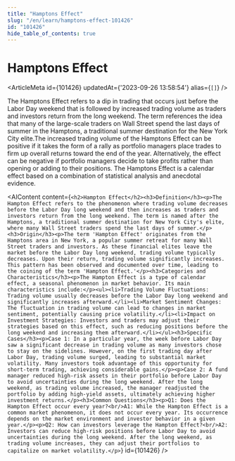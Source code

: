 ```yaml
---
title: "Hamptons Effect"
slug: "/en/learn/hamptons-effect-101426"
id: "101426"
hide_table_of_contents: true
---
```



# Hamptons Effect

<ArticleMeta id={101426} updatedAt={'2023-09-26 13:58:54'} alias={`[]`} />
<div className='border-solid border-b border-t-0 my-4 border-[var(--ifm-color-gray-300)]' />

The Hamptons Effect refers to a dip in trading that occurs just before the Labor Day weekend that is followed by increased trading volume as traders and investors return from the long weekend. The term references the idea that many of the large-scale traders on Wall Street spend the last days of summer in the Hamptons, a traditional summer destination for the New York City elite.The increased trading volume of the Hamptons Effect can be positive if it takes the form of a rally as portfolio managers place trades to firm up overall returns toward the end of the year. Alternatively, the effect can be negative if portfolio managers decide to take profits rather than opening or adding to their positions. The Hamptons Effect is a calendar effect based on a combination of statistical analysis and anecdotal evidence.

<AIContent content={`<h2>Hampton Effect</h2><h3>Definition</h3><p>The Hampton Effect refers to the phenomenon where trading volume decreases before the Labor Day long weekend and then increases as traders and investors return from the long weekend. The term is named after the Hamptons, a traditional summer destination for New York City's elite, where many Wall Street traders spend the last days of summer.</p><h3>Origin</h3><p>The term 'Hampton Effect' originates from the Hamptons area in New York, a popular summer retreat for many Wall Street traders and investors. As these financial elites leave the market before the Labor Day long weekend, trading volume typically decreases. Upon their return, trading volume significantly increases. This pattern has been observed and documented over time, leading to the coining of the term 'Hampton Effect.'</p><h3>Categories and Characteristics</h3><p>The Hampton Effect is a type of calendar effect, a seasonal phenomenon in market behavior. Its main characteristics include:</p><ul><li>Trading Volume Fluctuations: Trading volume usually decreases before the Labor Day long weekend and significantly increases afterward.</li><li>Market Sentiment Changes: The fluctuation in trading volume can lead to changes in market sentiment, potentially causing price volatility.</li><li>Impact on Investment Strategies: Investors and traders may adjust their strategies based on this effect, such as reducing positions before the long weekend and increasing them afterward.</li></ul><h3>Specific Cases</h3><p>Case 1: In a particular year, the week before Labor Day saw a significant decrease in trading volume as many investors chose to stay on the sidelines. However, on the first trading day after Labor Day, trading volume surged, leading to substantial market volatility. Many investors took advantage of this opportunity for short-term trading, achieving considerable gains.</p><p>Case 2: A fund manager reduced high-risk assets in their portfolio before Labor Day to avoid uncertainties during the long weekend. After the long weekend, as trading volume increased, the manager readjusted the portfolio by adding high-yield assets, ultimately achieving higher investment returns.</p><h3>Common Questions</h3><p>Q1: Does the Hampton Effect occur every year?<br/>A1: While the Hampton Effect is a common market phenomenon, it does not occur every year. Its occurrence depends on the market environment and investor behavior in a given year.</p><p>Q2: How can investors leverage the Hampton Effect?<br/>A2: Investors can reduce high-risk positions before Labor Day to avoid uncertainties during the long weekend. After the long weekend, as trading volume increases, they can adjust their portfolios to capitalize on market volatility.</p>`} id={101426} />
